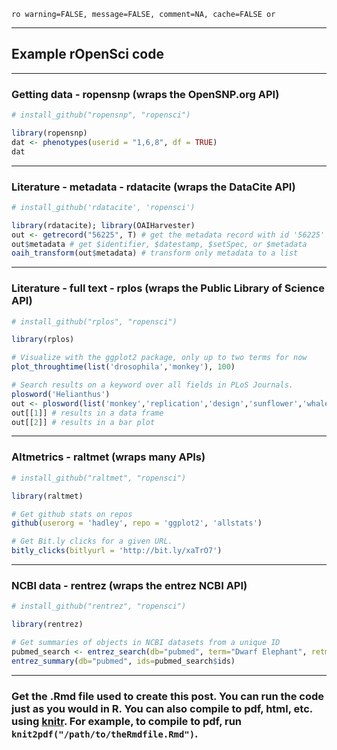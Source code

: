 `ro warning=FALSE, message=FALSE, comment=NA, cache=FALSE or`

*********

## Example rOpenSci code

*********

### Getting data - ropensnp (wraps the OpenSNP.org API)
```r
# install_github("ropensnp", "ropensci")

library(ropensnp)
dat <- phenotypes(userid = "1,6,8", df = TRUE)
dat

```

*********

### Literature  - metadata - rdatacite (wraps the DataCite API)
```r
# install_github('rdatacite', 'ropensci')

library(rdatacite); library(OAIHarvester)
out <- getrecord("56225", T) # get the metadata record with id '56225'
out$metadata # get $identifier, $datestamp, $setSpec, or $metadata
oaih_transform(out$metadata) # transform only metadata to a list
```

*********

### Literature - full text - rplos (wraps the Public Library of Science API)
```r
# install_github("rplos", "ropensci")

library(rplos)

# Visualize with the ggplot2 package, only up to two terms for now
plot_throughtime(list('drosophila','monkey'), 100)

# Search results on a keyword over all fields in PLoS Journals.
plosword('Helianthus')
out <- plosword(list('monkey','replication','design','sunflower','whale'), vis = 'TRUE')
out[[1]] # results in a data frame 
out[[2]] # results in a bar plot
```

*********

### Altmetrics - raltmet (wraps many APIs)
```r
# install_github("raltmet", "ropensci")

library(raltmet)

# Get github stats on repos
github(userorg = 'hadley', repo = 'ggplot2', 'allstats')

# Get Bit.ly clicks for a given URL.
bitly_clicks(bitlyurl = 'http://bit.ly/xaTrO7')
```

*********

### NCBI data - rentrez (wraps the entrez NCBI API)
```r
# install_github("rentrez", "ropensci")

library(rentrez)

# Get summaries of objects in NCBI datasets from a unique ID
pubmed_search <- entrez_search(db="pubmed", term="Dwarf Elephant", retmax=1)
entrez_summary(db="pubmed", ids=pubmed_search$ids)
```

*********

### Get the .Rmd file used to create this post. You can run the code just as you would in R. You can also compile to pdf, html, etc. using [knitr](http://yihui.name/knitr/). For example, to compile to pdf, run `knit2pdf("/path/to/theRmdfile.Rmd")`.